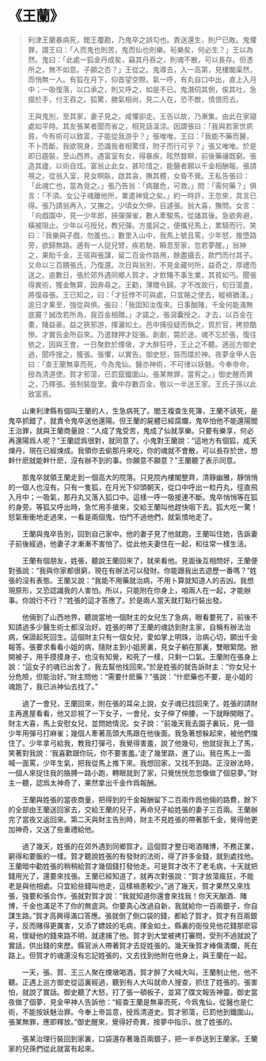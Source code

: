 # 《王蘭》

> 利津王蘭暴病死，閻王覆勘，乃鬼卒之誤勾也。責送還生，則尸已敗。鬼懼罪，謂王曰：「人而鬼也則苦，鬼而仙也則樂。茍樂矣，何必生？」王以為然。鬼曰：「此處一狐金丹成矣，竊其丹吞之，則魂不散，可以長存。但憑所之，無不如意。子願之否？」王從之。鬼導去，入一高第，見樓閣渠然，而悄無一人。有狐在月下，仰首望空際。氣一呼，有丸自口中出，直上入月中；一吸復落，以口承之，則又呼之，如是不已。鬼潛伺其側，俟其吐，急掇於手，付王吞之。狐驚，勝氣相尚，見二人在，恐不敵，憤恨而去。
>
> 王與鬼別，至其家，妻子見之，咸懼卻走。王告以故，乃漸集。由此在家寢處如平時。其友張某者聞而省之，相見話溫涼。因謂張曰：「我與若家世夙貧，今有術可以致富，子能從我游乎？」張唯唯。王曰：「我能不藥而醫，不卜而斷。我欲現身，恐識我者相驚怪，附子而行可乎？」張又唯唯。於是即日趨裝，至山西界。遇富室有女，得暴疾，眩然瞀瞑，前後藥禳既窮。張造其廬，以術自炫。富翁止此女，甚珍惜之，能醫者願以千金相酬報。張請視之，從翁入室，見女瞑臥，啟其衾，撫其體，女昏不覺。王私告張曰：「此魂亡也，當為覓之。」張乃告翁：「病雖危，可救。」問：「需何藥？」俱言：「不須。女公子魂離他所，業遣神覓之矣。」約一時許，王忽來，具言已得。張乃請翁再入，又撫之。少頃女欠伸，目遽張。翁大喜，撫問。女言：「向戲園中，見一少年郎，挾彈彈雀，數人牽駿馬，從諸其後。急欲奔避，橫被阻止。少年以弓授兒，教兒彈。方羞訶之，便攜兒馬上，累騎而行。笑曰：『我樂與子戲，勿羞也。』數里入山中，我馬上號且罵，少年怒，推墮路旁，欲歸無路。適有一人捉兒臂，疾若馳，瞬息至家，忽若夢醒。」翁神之，果貽千金。王宿與張謀，留二百金作路用，餘盡攝去，款門而付其子。又命以三百饋張氏，乃復還。次日與翁別，不見金藏何所，益奇之，厚禮而送之。逾數日，張於郊外遇同鄉人賀才。才飲賭不事生業，其貧如丐。聞張得異術，獲金無算，因奔尋之。王勸，薄贈令歸。才不改故行，旬日蕩盡，將復尋張。王已知之，曰：「才狂悖不可與處，只宜賂之使去，縱禍猶淺。」逾日才果至，強從與俱。張曰：「我固知汝復來。日事酗賭，千金何能滿無底竇？誠改若所為，我百金相贈。」才諾之，張瀉囊授之。才去，以百金在橐，賭益豪。益之狹邪游，揮灑如土。邑中捕役疑而執之，質於官，拷掠酷慘。才實告金所自來。乃遣隸押才捉張。創劇，斃於途。魂不忘於張，復往依之，因與王會。一日聚飲於煙墩，才大醉狂呼，王止之不聽。適巡方御史過，聞呼搜之，獲張。張懼，以實告。御史怒，笞而牒於神。夜夢金甲人告曰：「查王蘭無辜而死，今為鬼仙。醫亦神術，不可律以妖魅。今奉帝命，授為清道使。賀才邪蕩，已罰竄鐵圍山。張某無罪，當宥之。」御史醒而異之，乃釋張。張制裝旋里。囊中存數百金，敬以一半送王家。王氏子孫以此致富焉。

&emsp;&emsp;山東利津縣有個叫王蘭的人，生急病死了。閻王複查生死簿，王蘭不該死，是鬼卒抓錯了，就責令鬼卒送他還陽。但王蘭的屍體已經腐爛，鬼卒怕他不能還陽閻王治罪，就與王蘭商量說：“人成了鬼受苦，鬼成了仙就享樂。只要有樂享，何必再還陽爲人呢？”王蘭認爲很對，就同意了。小鬼對王蘭說：“這地方有個狐，成天煉丹，現在已經煉成。我領你去偷那丹來吃，你的魂就不會散，可以長存於世，想幹什麽就能幹什麽，沒有辦不到的事。你願意不願意？”王蘭聽了表示同意。

&emsp;&emsp;那鬼卒就領王蘭走到一個高大的院落。只見院內樓閣整齊，清靜幽雅，靜悄悄的一個人也沒有。只有一隻狐，在月光下仰頭朝天，從口中呼出一粒丹丸，徑直飛入月中；一吸氣，那丹丸又落入狐口中。這樣一呼一吸接連不斷。鬼卒悄悄等在狐的身旁。等狐又呼出時，急忙用手搶來，交給王蘭叫他趕快咽下去。狐大吃一驚！怒氣衝衝地走過來，一看是兩個鬼，怕鬥不過他們，就氣憤地走了。

&emsp;&emsp;王蘭與鬼卒告別，回到自己家中。他的妻子見了他就跑，王蘭叫住她，告訴妻子前後經過，他妻子才漸漸不害怕了。從此他夫妻住在一起，和往常一樣生活。

&emsp;&emsp;王蘭有個朋友，姓張，聽說王蘭回來了，就來看他。見面後互相問好，王蘭便對張說：“我與你家都很窮，現在有辦法可以發財。你能跟我出去遊歷一番嗎？”姓張的沒有表態。王蘭又說：“我能不用藥就治病，不用卜算就知道人的吉凶。我想現原形，又恐認識我的人害怕。所以，只能附在你身上，咱兩人在一起，才能辦事。你說行不行？”姓張的這才答應了。於是兩人當天就打點行裝出發。

&emsp;&emsp;他倆到了山西地界，聽說當地一個財主的女兒生了急病，眼看要死了，前後不知請過多少醫生術士都沒治好。姓張的帶了王蘭的魂訪到財主家，自稱有辦法治病，保證起死回生。這個財主只有一個女兒，愛如掌上明珠，治病心切，願出千金報答。張要求看看小姐的病，隨財主到小姐房裏，見女子躺在那裏，雙眼緊閉。掀開被子，用手摸摸身子，也沒有知覺，和死了一樣，只剩一口氣。王蘭附在張身上說：“這女子的魂已出舍了，我去幫他找回來。”於是姓張的就告訴財主：“你女兒十分危險，但能治好。”財主問他：“需要什麽藥？”張說：“什麽藥也不要，是小姐的魂跑了，我已派神仙去找了。”

&emsp;&emsp;過了一會兒，王蘭回來，附在張的耳朵上說，女子魂已找回來了。姓張的請財主再進屋看看，他又診視了一下女子，一會兒，女子伸了伸腰，一下就睜開眼了。財主大喜，馬上安慰女兒，並問她情況。女子說：“前幾天我去園子裏玩，見一個少年用彈弓打麻雀；幾個人牽著高頭大馬跟在他後面。我急著想躲起來，被他們擋住了。少年拿弓給我，教我打彈弓，我覺得害羞，說了他幾句，他就捉我上了馬，笑著對我說：‘我喜歡跟你玩，你不要害羞。’走了幾里路，進了山。我在馬上一面喊一面罵，少年生氣，把我從馬上推下來。我想回家，又找不到路。正沒辦法時，一個人來捉住我的胳膊一路小跑，轉眼就到了家，只覺恍恍忽忽像做了個惡夢。”財主一聽，認爲太神奇了，果然拿出千金作爲報酬。

&emsp;&emsp;王蘭與姓張的當夜商量，把得到的千金報酬留下二百兩作爲他倆的路費，餘下的全部由王蘭送回家去，交給王蘭的兒子，再命兒子給姓張的妻子三百兩。王蘭辦完了當夜又返回來。第二天與財主告別時，財主不見姓張的帶著那千金，覺得他更加神奇，又送了些重禮給他。

&emsp;&emsp;過了幾天，姓張的在郊外遇到同鄉賀才。這個賀才整日喝酒賭博，不務正業，窮得和要飯的一樣。賀才聽說姓張的有發財的法術，得了許多金錢，就到處找他。王蘭暗中勸姓張的稍稍給賀才幾個錢打發他走。可是賀才改不了老毛病，十天就把錢用光了，還要來找張。王蘭已經知道了，就再次對張說：“賀才放蕩瘋狂，不能老是與他相處。只宜給些錢叫他走，這樣禍患較少。”過了幾天，賀才果然又來找張，強要和張合作。張就對賀才說：“我就知道你還會來找我！你天天酗酒、賭博，千金也滿足不了你的無底洞。你要真心改過自新，我就給你一百兩銀子，你自謀生路。”賀才高興得滿口答應。張就倒了倒口袋的錢，都給了賀才。賀才有百兩銀子，反而賭得更厲害，又添了嫖妓的毛病，揮金如土。縣裏的衙役見他花錢那麽容易，懷疑他的錢來路不明，就逮捕了他。賀才到大堂被拷打審問，受刑不過就說了實話，供出錢的來歷。縣官派人帶著賀才去捉姓張的。幾天後賀才棒傷潰爛，死在路上。但賀才的魂還沒有忘記姓張的，又去找到他附在他身上，與王蘭在一起。

&emsp;&emsp;一天，張、賀、王三人聚在煙墩喝酒，賀才醉了大喊大叫，王蘭制止他，他不聽。正遇上巡方御史從這裏經過，聽到有人大叫就命人搜查，抓住了姓張的。張害怕，就說了實話。御史聽了大怒，打了張一頓板子，並寫了牒文報告神靈。御史當夜做了個夢，見金甲神人告訴他：“經查王蘭是無辜而死，今爲鬼仙，從醫也是仁術，不能按妖魅治罪。今奉上帝旨意，授爲清道史。賀才邪蕩，已罰他到鐵圍山。張某無罪，應即釋放。”御史醒來，覺得好奇異，按夢中指示，放了姓張的。

&emsp;&emsp;張某治理行裝回到家裏，口袋還存著幾百兩銀子，把一半恭送到王蘭家。王蘭家的兒孫們從此就富有起來。

